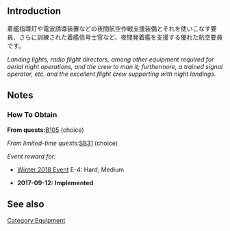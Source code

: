 {{EquipmentInfo|258}}

==Introduction==
着艦指導灯や電波誘導装置などの夜間航空作戦支援装備とそれを使いこなす要員、さらに訓練された着艦信号士官など、夜間発着艦を支援する優れた航空要員です。

''Landing lights, radio flight directors, among other equipment required for aerial night operations, and the crew to man it; furthermore, a trained signal operator, etc. and the excellent flight crew supporting with night landings.''

==Notes==
<div class="mw-collapsible"><h3>How To Obtain</h3>
<div class="mw-collapsible-content">
'''From quests: '''[[Quests#B105|B105]] (choice)

''From limited-time quests: ''[[Quests/Seasonal#SB31|SB31]] (choice)

''Event reward for:''
* [[Winter 2018 Event]] E-4: Hard, Medium

</div></div>


<div class="mw-collapsible><h3>Updates History</h3>
<div class="mw-collapsible-content>
* '''2017-09-12:''' '''Implemented'''
</div></div>

==See also==
{{Equipmentlist}}

[[Category:Equipment]]
